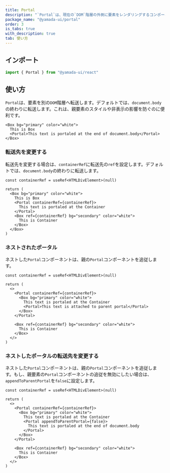 ```yaml
---
title: Portal
description: "`Portal`は、現在の`DOM`階層の外側に要素をレンダリングするコンポーネントです。"
package_name: "@yamada-ui/portal"
order: 3
is_tabs: true
with_description: true
tab: 使い方
---
```


## インポート

```ts
import { Portal } from "@yamada-ui/react"
```

## 使い方

`Portal`は、要素を別の`DOM`階層へ転送します。デフォルトでは、`document.body`の終わりに転送します。これは、親要素のスタイルや非表示の影響を防ぐのに便利です。

```tsx
<Box bg="primary" color="white">
  This is Box
  <Portal>This text is portaled at the end of document.body</Portal>
</Box>
```

### 転送先を変更する

転送先を変更する場合は、`containerRef`に転送先の`ref`を設定します。デフォルトでは、`document.body`の終わりに転送します。

```tsx functional=true
const containerRef = useRef<HTMLDivElement>(null)

return (
  <Box bg="primary" color="white">
    This is Box
    <Portal containerRef={containerRef}>
      This text is portaled at the Container
    </Portal>
    <Box ref={containerRef} bg="secondary" color="white">
      This is Container
    </Box>
  </Box>
)
```

### ネストされたポータル

ネストした`Portal`コンポーネントは、親の`Portal`コンポーネントを追従します。

```tsx functional=true
const containerRef = useRef<HTMLDivElement>(null)

return (
  <>
    <Portal containerRef={containerRef}>
      <Box bg="primary" color="white">
        This text is portaled at the Container
        <Portal>This text is attached to parent portal</Portal>
      </Box>
    </Portal>

    <Box ref={containerRef} bg="secondary" color="white">
      This is Container
    </Box>
  </>
)
```

### ネストしたポータルの転送先を変更する

ネストした`Portal`コンポーネントは、親の`Portal`コンポーネントを追従します。もし、親要素の`Portal`コンポーネントの追従を無効にしたい場合は、`appendToParentPortal`を`false`に設定します。

```tsx functional=true
const containerRef = useRef<HTMLDivElement>(null)

return (
  <>
    <Portal containerRef={containerRef}>
      <Box bg="primary" color="white">
        This text is portaled at the Container
        <Portal appendToParentPortal={false}>
          This text is portaled at the end of document.body
        </Portal>
      </Box>
    </Portal>

    <Box ref={containerRef} bg="secondary" color="white">
      This is Container
    </Box>
  </>
)
```
